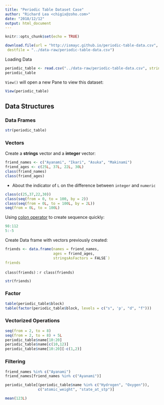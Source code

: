 ```yaml
---
title: "Periodic Table Dataset Case"
author: "Richard Lea <chigix@zoho.com>"
date: "2018/12/12"
output: html_document
---
```


```r
knitr::opts_chunk$set(echo = TRUE)
```

```r
download.file(url = "http://ismayc.github.io/periodic-table-data.csv",
 destfile = "../data-raw/periodic-table-data.csv")
```

Loading Data

```r
periodic_table <- read.csv("../data-raw/periodic-table-data.csv", stringsAsFactors = FALSE)
periodic_table
```

`View()` will open a new Pane to view this dataset:

```r
View(periodic_table)
```

## Data Structures

### Data Frames

```r
str(periodic_table)
```

### Vectors

Create a **strings** vector and a **integer** vector:
```r
friend_names <- c("Ayanami", "Ikari", "Asuka", "Makinami")
friend_ages <- c(25L, 37L, 22L, 30L)
class(friend_names)
class(friend_ages)
```

* About the indicator of `L` on the difference between `integer` and `numeric`

```r
class(c(25,37,22,30))
class(seq(from = 0, to = 100, by = 2))
class(seq(from = 0L, to = 100L, by = 2L))
seq(from = 0L, to = 100L)
```

Using [colon operator](https://cran.r-project.org/doc/manuals/r-release/R-lang.html#Operators) to create sequence quickly:

```r
98:112
5:-5
```

Create Data frame with vectors previously created:

```r
friends <- data.frame(names = friend_names,
                      ages = friend_ages,
                      stringsAsFactors = FALSE`)
friends
```
`class(friends)` : `r class(friends)`

```r
str(friends)
```

### Factor

```r
table(periodic_table$block)
table(factor(periodic_table$block, levels = c("s", 'p', "d", "f")))
```

### Vectorized Operations

```r
seq(from = 2, to = 8)
seq(from = 2, to = 8) + 5L
periodic_table$name[10:20]
periodic_table$name[c(10,12)]
periodic_table$name[10:20][-c(1,2)]
```

### Filtering

```r
friend_names %in% c("Ayanami")
friend_names[friend_names %in% c("Ayanami")]
```

```r
periodic_table[(periodic_table$name %in% c("Hydrogen", "Oxygen")), 
               c("atomic_weight", "state_at_stp")]
```

```r
mean(123L)
```


